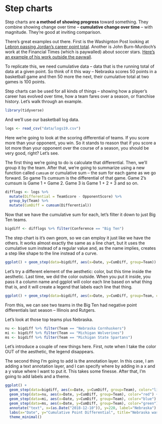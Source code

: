 # Step charts

Step charts are **a method of showing progress** toward something. They combine showing change over time -- **cumulative change over time** -- with magnitude. They're good at inviting comparison. 

There's great examples out there. First is the Washignton Post looking at [Lebron passing Jordan's career point total](https://www.washingtonpost.com/graphics/sports/lebron-james-michael-jordan-nba-scoring-list/?utm_term=.481074150849). Another is John Burn-Murdoch's work at the Financial Times (which is paywalled) about soccer stars. [Here's an example of his work outside the paywall](http://johnburnmurdoch.github.io/projects/goal-lines/CL/).

To replicate this, we need cumulative data -- data that is the running total of data at a given point. So think of it this way -- Nebraska scores 50 points in a basketball game and then 50 more the next, their cumulative total at two games is 100 points. 

Step charts can be used for all kinds of things -- showing how a player's career has evolved over time, how a team fares over a season, or franchise history. Let's walk through an example. 

```r
library(tidyverse)
```

And we'll use our basketball log data. 

```r
logs <- read_csv("data/logs19.csv")
```

Here we're going to look at the scoring differential of teams. If you score more than your opponent, you win. So it stands to reason that if you score a lot more than your opponent over the course of a season, you should be very good, right? Let's see.

The first thing we're going to do is calculate that differential. Then, we'll group it by the team. After that, we're going to summarize using a new function called `cumsum` or cumulative sum -- the sum for each game as we go forward. So game 1's cumsum is the differential of that game. Game 2's cumsum is Game 1 + Game 2. Game 3 is Game 1 + 2 + 3 and so on. 

```r
difflogs <- logs %>% 
  mutate(Differential = TeamScore - OpponentScore) %>% 
  group_by(Team) %>% 
  mutate(CumDiff = cumsum(Differential))
```

Now that we have the cumulative sum for each, let's filter it down to just Big Ten teams.

```r
bigdiff <- difflogs %>% filter(Conference == "Big Ten")
```

The step chart is it's own geom, so we can employ it just like we have the others. It works almost exactly the same as a line chart, but it uses the cumulative sum instead of a regular value and, as the name implies, creates a step like shape to the line instead of a curve.

```r
ggplot() + geom_step(data=bigdiff, aes(x=Date, y=CumDiff, group=Team))
```

Let's try a different element of the aesthetic: color, but this time inside the aesthetic. Last time, we did the color outside. When you put it inside, you pass it a column name and ggplot will color each line based on what thing that is, and it will create a legend that labels each line that thing. 

```r
ggplot() + geom_step(data=bigdiff, aes(x=Date, y=CumDiff, group=Team, color=Team))
```

From this, we can see two teams in the Big Ten had negative point differentials last season -- Illinois and Rutgers. 

Let's look at those top teams plus Nebraska.

```r
nu <- bigdiff %>% filter(Team == "Nebraska Cornhuskers")
mi <- bigdiff %>% filter(Team == "Michigan Wolverines")
ms <- bigdiff %>% filter(Team == "Michigan State Spartans")
```

Let's introduce a couple of new things here. First, note when I take the color OUT of the aesthetic, the legend disappears. 

The second thing I'm going to add is the annotation layer. In this case, I am adding a text annotation layer, and I can specify where by adding in a x and a y value where I want to put it. This takes some finesse. After that, I'm going to add labels and a theme. 

```r
ggplot() + 
  geom_step(data=bigdiff, aes(x=Date, y=CumDiff, group=Team), color="light grey") +
  geom_step(data=nu, aes(x=Date, y=CumDiff, group=Team), color="red") + 
  geom_step(data=mi, aes(x=Date, y=CumDiff, group=Team), color="blue") + 
  geom_step(data=ms, aes(x=Date, y=CumDiff, group=Team), color="green") +
  annotate("text", x=(as.Date("2018-12-10")), y=220, label="Nebraska") +
  labs(x="Date", y="Cumulative Point Differential", title="Nebraska was among the league's most dominant", subtitle="Before the misseason skid, Nebraska was at the top of the Big Ten in point differential", caption="Source: Sports-Reference.com | By Matt Waite") +
  theme_minimal()
```
